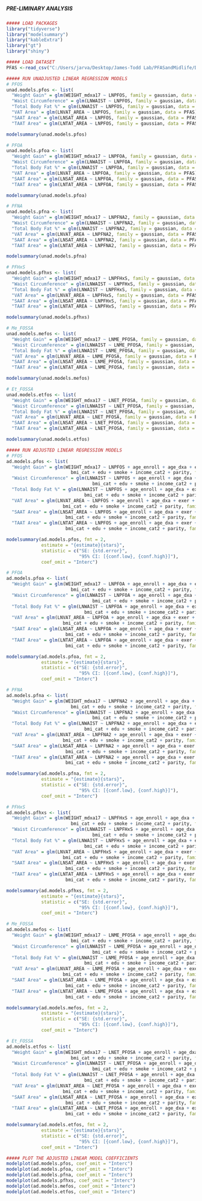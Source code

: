 #####                                                       #####
##### PRE-LIMINARY ANALYSIS                                 #####
#####                                                       #####

```r
##### LOAD PACKAGES
library("tidyverse")
library("modelsummary")
library("kableExtra")
library("gt")
library("shiny")

```

```r
##### LOAD DATASET
PFAS <-read_csv("C:/Users/jarva/Desktop/James-Todd Lab/PFASandMidlife/Data/PFAS_DEMO.csv")

```

```r
##### RUN UNADJUSTED LINEAR REGRESSION MODELS
# PFOS
unad.models.pfos <- list(
  "Weight Gain" = glm(WEIGHT_mdxa17 ~ LNPFOS, family = gaussian, data = PFAS),
  "Waist Circumference" = glm(LNWAIST ~ LNPFOS, family = gaussian, data = PFAS),
  "Total Body Fat %" = glm(LNWAIST ~ LNPFOS, family = gaussian, data = PFAS),
  "VAT Area" = glm(LNVAT_AREA ~ LNPFOS, family = gaussian, data = PFAS),
  "SAAT Area" = glm(LNSAT_AREA ~ LNPFOS, family = gaussian, data = PFAS),
  "TAAT Area" = glm(LNTAT_AREA ~ LNPFOS, family = gaussian, data = PFAS))

modelsummary(unad.models.pfos)

# PFOA
unad.models.pfoa <- list(
  "Weight Gain" = glm(WEIGHT_mdxa17 ~ LNPFOA, family = gaussian, data = PFAS),
  "Waist Circumference" = glm(LNWAIST ~ LNPFOA, family = gaussian, data = PFAS),
  "Total Body Fat %" = glm(LNWAIST ~ LNPFOA, family = gaussian, data = PFAS),
  "VAT Area" = glm(LNVAT_AREA ~ LNPFOA, family = gaussian, data = PFAS),
  "SAAT Area" = glm(LNSAT_AREA ~ LNPFOA, family = gaussian, data = PFAS),
  "TAAT Area" = glm(LNTAT_AREA ~ LNPFOA, family = gaussian, data = PFAS))

modelsummary(unad.models.pfoa)

# PFNA
unad.models.pfna <- list(
  "Weight Gain" = glm(WEIGHT_mdxa17 ~ LNPFNA2, family = gaussian, data = PFAS),
  "Waist Circumference" = glm(LNWAIST ~ LNPFNA2, family = gaussian, data = PFAS),
  "Total Body Fat %" = glm(LNWAIST ~ LNPFNA2, family = gaussian, data = PFAS),
  "VAT Area" = glm(LNVAT_AREA ~ LNPFNA2, family = gaussian, data = PFAS),
  "SAAT Area" = glm(LNSAT_AREA ~ LNPFNA2, family = gaussian, data = PFAS),
  "TAAT Area" = glm(LNTAT_AREA ~ LNPFNA2, family = gaussian, data = PFAS))

modelsummary(unad.models.pfna)

# PFHxS
unad.models.pfhxs <- list(
  "Weight Gain" = glm(WEIGHT_mdxa17 ~ LNPFHxS, family = gaussian, data = PFAS),
  "Waist Circumference" = glm(LNWAIST ~ LNPFHxS, family = gaussian, data = PFAS),
  "Total Body Fat %" = glm(LNWAIST ~ LNPFHxS, family = gaussian, data = PFAS),
  "VAT Area" = glm(LNVAT_AREA ~ LNPFHxS, family = gaussian, data = PFAS),
  "SAAT Area" = glm(LNSAT_AREA ~ LNPFHxS, family = gaussian, data = PFAS),
  "TAAT Area" = glm(LNTAT_AREA ~ LNPFHxS, family = gaussian, data = PFAS))

modelsummary(unad.models.pfhxs)

# Me_FOSSA
unad.models.mefos <- list(
  "Weight Gain" = glm(WEIGHT_mdxa17 ~ LNME_PFOSA, family = gaussian, data = PFAS),
  "Waist Circumference" = glm(LNWAIST ~ LNME_PFOSA, family = gaussian, data = PFAS),
  "Total Body Fat %" = glm(LNWAIST ~ LNME_PFOSA, family = gaussian, data = PFAS),
  "VAT Area" = glm(LNVAT_AREA ~ LNME_PFOSA, family = gaussian, data = PFAS),
  "SAAT Area" = glm(LNSAT_AREA ~ LNME_PFOSA, family = gaussian, data = PFAS),
  "TAAT Area" = glm(LNTAT_AREA ~ LNME_PFOSA, family = gaussian, data = PFAS))

modelsummary(unad.models.mefos)

# Et_FOSSA
unad.models.etfos <- list(
  "Weight Gain" = glm(WEIGHT_mdxa17 ~ LNET_PFOSA, family = gaussian, data = PFAS),
  "Waist Circumference" = glm(LNWAIST ~ LNET_PFOSA, family = gaussian, data = PFAS),
  "Total Body Fat %" = glm(LNWAIST ~ LNET_PFOSA, family = gaussian, data = PFAS),
  "VAT Area" = glm(LNVAT_AREA ~ LNET_PFOSA, family = gaussian, data = PFAS),
  "SAAT Area" = glm(LNSAT_AREA ~ LNET_PFOSA, family = gaussian, data = PFAS),
  "TAAT Area" = glm(LNTAT_AREA ~ LNET_PFOSA, family = gaussian, data = PFAS))

modelsummary(unad.models.etfos)

```

```r
##### RUN ADJUSTED LINEAR REGRESSION MODELS
# PFOS
ad.models.pfos <- list(
  "Weight Gain" = glm(WEIGHT_mdxa17 ~ LNPFOS + age_enroll + age_dxa + exer + race + 
                        bmi_cat + edu + smoke + income_cat2 + parity, family = gaussian, data = PFAS),
  "Waist Circumference" = glm(LNWAIST ~ LNPFOS + age_enroll + age_dxa + exer + race + 
                                bmi_cat + edu + smoke + income_cat2 + parity, family = gaussian, data = PFAS),
  "Total Body Fat %" = glm(LNWAIST ~ LNPFOS + age_enroll + age_dxa + exer + race + 
                             bmi_cat + edu + smoke + income_cat2 + parity, family = gaussian, data = PFAS),
  "VAT Area" = glm(LNVAT_AREA ~ LNPFOS + age_enroll + age_dxa + exer + race + 
                     bmi_cat + edu + smoke + income_cat2 + parity, family = gaussian, data = PFAS),
  "SAAT Area" = glm(LNSAT_AREA ~ LNPFOS + age_enroll + age_dxa + exer + race + 
                      bmi_cat + edu + smoke + income_cat2 + parity, family = gaussian, data = PFAS),
  "TAAT Area" = glm(LNTAT_AREA ~ LNPFOS + age_enroll + age_dxa + exer + race + 
                      bmi_cat + edu + smoke + income_cat2 + parity, family = gaussian, data = PFAS))

modelsummary(ad.models.pfos, fmt = 2,
             estimate = "{estimate}{stars}",
             statistic = c("SE: {std.error}",
                           "95% CI: [{conf.low}, {conf.high}]"),
             coef_omit = "Interc")

# PFOA
ad.models.pfoa <- list(
  "Weight Gain" = glm(WEIGHT_mdxa17 ~ LNPFOA + age_enroll + age_dxa + exer + race + 
                        bmi_cat + edu + smoke + income_cat2 + parity, family = gaussian, data = PFAS),
  "Waist Circumference" = glm(LNWAIST ~ LNPFOA + age_enroll + age_dxa + exer + race + 
                                bmi_cat + edu + smoke + income_cat2 + parity, family = gaussian, data = PFAS),
  "Total Body Fat %" = glm(LNWAIST ~ LNPFOA + age_enroll + age_dxa + exer + race + 
                             bmi_cat + edu + smoke + income_cat2 + parity, family = gaussian, data = PFAS),
  "VAT Area" = glm(LNVAT_AREA ~ LNPFOA + age_enroll + age_dxa + exer + race + 
                     bmi_cat + edu + smoke + income_cat2 + parity, family = gaussian, data = PFAS),
  "SAAT Area" = glm(LNSAT_AREA ~ LNPFOA + age_enroll + age_dxa + exer + race + 
                      bmi_cat + edu + smoke + income_cat2 + parity, family = gaussian, data = PFAS),
  "TAAT Area" = glm(LNTAT_AREA ~ LNPFOA + age_enroll + age_dxa + exer + race + 
                      bmi_cat + edu + smoke + income_cat2 + parity, family = gaussian, data = PFAS))

modelsummary(ad.models.pfoa, fmt = 2,
             estimate = "{estimate}{stars}",
             statistic = c("SE: {std.error}",
                           "95% CI: [{conf.low}, {conf.high}]"),
             coef_omit = "Interc")

# PFNA
ad.models.pfna <- list(
  "Weight Gain" = glm(WEIGHT_mdxa17 ~ LNPFNA2 + age_enroll + age_dxa + exer + race + 
                        bmi_cat + edu + smoke + income_cat2 + parity, family = gaussian, data = PFAS),
  "Waist Circumference" = glm(LNWAIST ~ LNPFNA2 + age_enroll + age_dxa + exer + race + 
                                bmi_cat + edu + smoke + income_cat2 + parity, family = gaussian, data = PFAS),
  "Total Body Fat %" = glm(LNWAIST ~ LNPFNA2 + age_enroll + age_dxa + exer + race + 
                             bmi_cat + edu + smoke + income_cat2 + parity, family = gaussian, data = PFAS),
  "VAT Area" = glm(LNVAT_AREA ~ LNPFNA2 + age_enroll + age_dxa + exer + race + 
                     bmi_cat + edu + smoke + income_cat2 + parity, family = gaussian, data = PFAS),
  "SAAT Area" = glm(LNSAT_AREA ~ LNPFNA2 + age_enroll + age_dxa + exer + race + 
                      bmi_cat + edu + smoke + income_cat2 + parity, family = gaussian, data = PFAS),
  "TAAT Area" = glm(LNTAT_AREA ~ LNPFNA2 + age_enroll + age_dxa + exer + race + 
                      bmi_cat + edu + smoke + income_cat2 + parity, family = gaussian, data = PFAS))

modelsummary(ad.models.pfna, fmt = 2,
             estimate = "{estimate}{stars}",
             statistic = c("SE: {std.error}",
                           "95% CI: [{conf.low}, {conf.high}]"),
             coef_omit = "Interc")

# PFHxS
ad.models.pfhxs <- list(
  "Weight Gain" = glm(WEIGHT_mdxa17 ~ LNPFHxS + age_enroll + age_dxa + exer + race + 
                        bmi_cat + edu + smoke + income_cat2 + parity, family = gaussian, data = PFAS),
  "Waist Circumference" = glm(LNWAIST ~ LNPFHxS + age_enroll + age_dxa + exer + race + 
                                bmi_cat + edu + smoke + income_cat2 + parity, family = gaussian, data = PFAS),
  "Total Body Fat %" = glm(LNWAIST ~ LNPFHxS + age_enroll + age_dxa + exer + race + 
                             bmi_cat + edu + smoke + income_cat2 + parity, family = gaussian, data = PFAS),
  "VAT Area" = glm(LNVAT_AREA ~ LNPFHxS + age_enroll + age_dxa + exer + race + 
                     bmi_cat + edu + smoke + income_cat2 + parity, family = gaussian, data = PFAS),
  "SAAT Area" = glm(LNSAT_AREA ~ LNPFHxS + age_enroll + age_dxa + exer + race + 
                      bmi_cat + edu + smoke + income_cat2 + parity, family = gaussian, data = PFAS),
  "TAAT Area" = glm(LNTAT_AREA ~ LNPFHxS + age_enroll + age_dxa + exer + race + 
                      bmi_cat + edu + smoke + income_cat2 + parity, family = gaussian, data = PFAS))

modelsummary(ad.models.pfhxs, fmt = 2,
             estimate = "{estimate}{stars}",
             statistic = c("SE: {std.error}",
                           "95% CI: [{conf.low}, {conf.high}]"),
             coef_omit = "Interc")

# Me_FOSSA
ad.models.mefos <- list(
  "Weight Gain" = glm(WEIGHT_mdxa17 ~ LNME_PFOSA + age_enroll + age_dxa + exer + race + 
                        bmi_cat + edu + smoke + income_cat2 + parity, family = gaussian, data = PFAS),
  "Waist Circumference" = glm(LNWAIST ~ LNME_PFOSA + age_enroll + age_dxa + exer + race + 
                                bmi_cat + edu + smoke + income_cat2 + parity, family = gaussian, data = PFAS),
  "Total Body Fat %" = glm(LNWAIST ~ LNME_PFOSA + age_enroll + age_dxa + exer + race + 
                             bmi_cat + edu + smoke + income_cat2 + parity, family = gaussian, data = PFAS),
  "VAT Area" = glm(LNVAT_AREA ~ LNME_PFOSA + age_enroll + age_dxa + exer + race + 
                     bmi_cat + edu + smoke + income_cat2 + parity, family = gaussian, data = PFAS),
  "SAAT Area" = glm(LNSAT_AREA ~ LNME_PFOSA + age_enroll + age_dxa + exer + race + 
                      bmi_cat + edu + smoke + income_cat2 + parity, family = gaussian, data = PFAS),
  "TAAT Area" = glm(LNTAT_AREA ~ LNME_PFOSA + age_enroll + age_dxa + exer + race + 
                      bmi_cat + edu + smoke + income_cat2 + parity, family = gaussian, data = PFAS))

modelsummary(ad.models.mefos, fmt = 2,
             estimate = "{estimate}{stars}",
             statistic = c("SE: {std.error}",
                           "95% CI: [{conf.low}, {conf.high}]"),
             coef_omit = "Interc")

# Et_FOSSA
ad.models.etfos <- list(
  "Weight Gain" = glm(WEIGHT_mdxa17 ~ LNET_PFOSA + age_enroll + age_dxa + exer + race + 
                        bmi_cat + edu + smoke + income_cat2 + parity, family = gaussian, data = PFAS),
  "Waist Circumference" = glm(LNWAIST ~ LNET_PFOSA + age_enroll + age_dxa + exer + race + 
                                bmi_cat + edu + smoke + income_cat2 + parity, family = gaussian, data = PFAS),
  "Total Body Fat %" = glm(LNWAIST ~ LNET_PFOSA + age_enroll + age_dxa + exer + race + 
                             bmi_cat + edu + smoke + income_cat2 + parity, family = gaussian, data = PFAS),
  "VAT Area" = glm(LNVAT_AREA ~ LNET_PFOSA + age_enroll + age_dxa + exer + race + 
                     bmi_cat + edu + smoke + income_cat2 + parity, family = gaussian, data = PFAS),
  "SAAT Area" = glm(LNSAT_AREA ~ LNET_PFOSA + age_enroll + age_dxa + exer + race + 
                      bmi_cat + edu + smoke + income_cat2 + parity, family = gaussian, data = PFAS),
  "TAAT Area" = glm(LNTAT_AREA ~ LNET_PFOSA + age_enroll + age_dxa + exer + race + 
                      bmi_cat + edu + smoke + income_cat2 + parity, family = gaussian, data = PFAS))

modelsummary(ad.models.etfos, fmt = 2,
             estimate = "{estimate}{stars}",
             statistic = c("SE: {std.error}",
                           "95% CI: [{conf.low}, {conf.high}]"),
             coef_omit = "Interc")

```

```r
##### PLOT THE ADJUSTED LINEAR MODEL COEFFICIENTS 
modelplot(ad.models.pfos, coef_omit = "Interc")
modelplot(ad.models.pfoa, coef_omit = "Interc")
modelplot(ad.models.pfna, coef_omit = "Interc")
modelplot(ad.models.pfhxs, coef_omit = "Interc")
modelplot(ad.models.mefos, coef_omit = "Interc")
modelplot(ad.models.etfos, coef_omit = "Interc")

```

